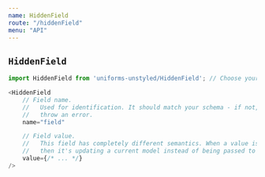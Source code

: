 ```yaml
---
name: HiddenField
route: "/hiddenField"
menu: "API"
---
```

## `HiddenField`

```js
import HiddenField from 'uniforms-unstyled/HiddenField'; // Choose your theme package.

<HiddenField
    // Field name.
    //   Used for identification. It should match your schema - if not, it will
    //   throw an error.
    name="field"

    // Field value.
    //   This field has completely different semantics. When a value is set,
    //   then it's updating a current model instead of being passed to the field.
    value={/* ... */}
/>
```
